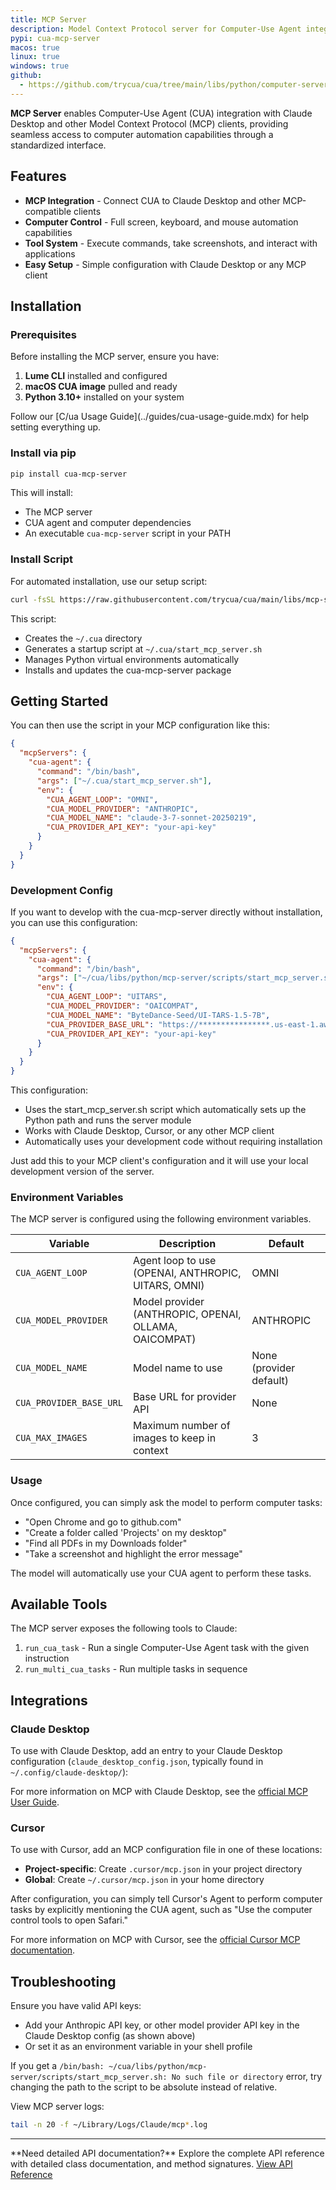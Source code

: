 ```yaml
---
title: MCP Server
description: Model Context Protocol server for Computer-Use Agent integration
pypi: cua-mcp-server
macos: true
linux: true
windows: true
github:
  - https://github.com/trycua/cua/tree/main/libs/python/computer-server
---
```



**MCP Server** enables Computer-Use Agent (CUA) integration with Claude Desktop and other Model Context Protocol (MCP) clients, providing seamless access to computer automation capabilities through a standardized interface.

## Features

- **MCP Integration** - Connect CUA to Claude Desktop and other MCP-compatible clients
- **Computer Control** - Full screen, keyboard, and mouse automation capabilities
- **Tool System** - Execute commands, take screenshots, and interact with applications
- **Easy Setup** - Simple configuration with Claude Desktop or any MCP client

## Installation

### Prerequisites

Before installing the MCP server, ensure you have:

1. **Lume CLI** installed and configured
2. **macOS CUA image** pulled and ready
3. **Python 3.10+** installed on your system

<Callout type="info">
  Follow our [C/ua Usage Guide](../guides/cua-usage-guide.mdx) for help setting
  everything up.
</Callout>

### Install via pip

```bash
pip install cua-mcp-server
```

This will install:

- The MCP server
- CUA agent and computer dependencies
- An executable `cua-mcp-server` script in your PATH

### Install Script

For automated installation, use our setup script:

```bash
curl -fsSL https://raw.githubusercontent.com/trycua/cua/main/libs/mcp-server/scripts/install_mcp_server.sh | bash
```

This script:

- Creates the `~/.cua` directory
- Generates a startup script at `~/.cua/start_mcp_server.sh`
- Manages Python virtual environments automatically
- Installs and updates the cua-mcp-server package

## Getting Started

You can then use the script in your MCP configuration like this:

```json
{
  "mcpServers": {
    "cua-agent": {
      "command": "/bin/bash",
      "args": ["~/.cua/start_mcp_server.sh"],
      "env": {
        "CUA_AGENT_LOOP": "OMNI",
        "CUA_MODEL_PROVIDER": "ANTHROPIC",
        "CUA_MODEL_NAME": "claude-3-7-sonnet-20250219",
        "CUA_PROVIDER_API_KEY": "your-api-key"
      }
    }
  }
}
```

### Development Config

If you want to develop with the cua-mcp-server directly without installation, you can use this configuration:

```json
{
  "mcpServers": {
    "cua-agent": {
      "command": "/bin/bash",
      "args": ["~/cua/libs/python/mcp-server/scripts/start_mcp_server.sh"],
      "env": {
        "CUA_AGENT_LOOP": "UITARS",
        "CUA_MODEL_PROVIDER": "OAICOMPAT",
        "CUA_MODEL_NAME": "ByteDance-Seed/UI-TARS-1.5-7B",
        "CUA_PROVIDER_BASE_URL": "https://****************.us-east-1.aws.endpoints.huggingface.cloud/v1",
        "CUA_PROVIDER_API_KEY": "your-api-key"
      }
    }
  }
}
```

This configuration:

- Uses the start_mcp_server.sh script which automatically sets up the Python path and runs the server module
- Works with Claude Desktop, Cursor, or any other MCP client
- Automatically uses your development code without requiring installation

Just add this to your MCP client's configuration and it will use your local development version of the server.

### Environment Variables

The MCP server is configured using the following environment variables.

| Variable                | Description                                           | Default                 |
| ----------------------- | ----------------------------------------------------- | ----------------------- |
| `CUA_AGENT_LOOP`        | Agent loop to use (OPENAI, ANTHROPIC, UITARS, OMNI)   | OMNI                    |
| `CUA_MODEL_PROVIDER`    | Model provider (ANTHROPIC, OPENAI, OLLAMA, OAICOMPAT) | ANTHROPIC               |
| `CUA_MODEL_NAME`        | Model name to use                                     | None (provider default) |
| `CUA_PROVIDER_BASE_URL` | Base URL for provider API                             | None                    |
| `CUA_MAX_IMAGES`        | Maximum number of images to keep in context           | 3                       |

### Usage

Once configured, you can simply ask the model to perform computer tasks:

- "Open Chrome and go to github.com"
- "Create a folder called 'Projects' on my desktop"
- "Find all PDFs in my Downloads folder"
- "Take a screenshot and highlight the error message"

The model will automatically use your CUA agent to perform these tasks.

## Available Tools

The MCP server exposes the following tools to Claude:

1. `run_cua_task` - Run a single Computer-Use Agent task with the given instruction
2. `run_multi_cua_tasks` - Run multiple tasks in sequence

## Integrations

### Claude Desktop

To use with Claude Desktop, add an entry to your Claude Desktop configuration (`claude_desktop_config.json`, typically found in `~/.config/claude-desktop/`):

For more information on MCP with Claude Desktop, see the [official MCP User Guide](https://modelcontextprotocol.io/quickstart/user).

### Cursor

To use with Cursor, add an MCP configuration file in one of these locations:

- **Project-specific**: Create `.cursor/mcp.json` in your project directory
- **Global**: Create `~/.cursor/mcp.json` in your home directory

After configuration, you can simply tell Cursor's Agent to perform computer tasks by explicitly mentioning the CUA agent, such as "Use the computer control tools to open Safari."

For more information on MCP with Cursor, see the [official Cursor MCP documentation](https://docs.cursor.com/context/model-context-protocol).

## Troubleshooting

Ensure you have valid API keys:

- Add your Anthropic API key, or other model provider API key in the Claude Desktop config (as shown above)
- Or set it as an environment variable in your shell profile

If you get a `/bin/bash: ~/cua/libs/python/mcp-server/scripts/start_mcp_server.sh: No such file or directory` error, try changing the path to the script to be absolute instead of relative.

View MCP server logs:

```bash
tail -n 20 -f ~/Library/Logs/Claude/mcp*.log
```

---

<Callout type="info">
  **Need detailed API documentation?** 
  <span className="w-full">
    Explore the complete API reference with detailed class documentation, and
    method signatures.
  </span>
  <a
    href="/api/mcp-server"
    className={cn(
      buttonVariants({
        color: 'secondary',
      }),
      'no-underline h-10'
    )}>
    View API Reference
    <ChevronRight size={18} />
  </a>
</Callout>
